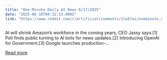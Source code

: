 ```yaml
---
title: "One-Minute Daily AI News 6/17/2025"
date: "2025-06-18T04:32:33.000Z"
link: "https://www.reddit.com/r/artificial/comments/1le87ai/oneminute_daily_ai_news_6172025/"
---
```


AI will shrink Amazon’s workforce in the coming years, CEO Jassy says.[1]
 Poll finds public turning to AI bots for news updates.[2]
 Introducing OpenAI for Government.[3]
 Google launches production-...

[Read more](https://www.reddit.com/r/artificial/comments/1le87ai/oneminute_daily_ai_news_6172025/)
